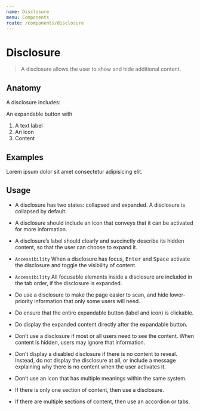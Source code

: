 ```yaml
---
name: Disclosure
menu: Components
route: /components/disclosure
---
```



# Disclosure

> A disclosure allows the user to show and hide additional content.

## Anatomy

A disclosure includes:

An expandable button with

1. A text label
2. An icon
3. Content

## Examples

<Playground>
	<Disclosure variant="" summary="Default disclosure">
		Lorem ipsum dolor sit amet consectetur adipisicing elit.
	</Disclosure>
</Playground>

## Usage

- A disclosure has two states: collapsed and expanded. A disclosure is collapsed by default.
- A disclosure should include an icon that conveys that it can be activated for more information.
- A disclosure’s label should clearly and succinctly describe its hidden content, so that the user can choose to expand it.
- `Accessibility` When a disclosure has focus, <kbd>Enter</kbd> and <kbd>Space</kbd> activate the disclosure and toggle the visibility of content.
- `Accessibility` All focusable elements inside a disclosure are included in the tab order, if the disclosure is expanded.

- Do use a disclosure to make the page easier to scan, and hide lower-priority information that only some users will need.
- Do ensure that the entire expandable button (label and icon) is clickable.
- Do display the expanded content directly after the expandable button.

- Don’t use a disclosure if most or all users need to see the content. When content is hidden, users may ignore that information.
- Don’t display a disabled disclosure if there is no content to reveal. Instead, do not display the disclosure at all, or include a message explaining why there is no content when the user activates it.
- Don’t use an icon that has multiple meanings within the same system.

- If there is only one section of content, then use a disclosure.
- If there are multiple sections of content, then use an accordion or tabs.

<!-- <script>
Disclosure.enhanceAll();
</script> -->
